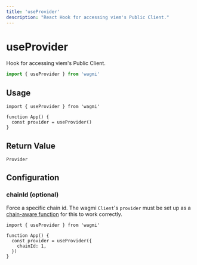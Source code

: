 ```yaml
---
title: 'useProvider'
description: "React Hook for accessing viem's Public Client."
---
```


# useProvider

Hook for accessing viem's Public Client.

```ts
import { useProvider } from 'wagmi'
```

## Usage

```tsx
import { useProvider } from 'wagmi'

function App() {
  const provider = useProvider()
}
```

## Return Value

```tsx
Provider
```

## Configuration

### chainId (optional)

Force a specific chain id. The wagmi `Client`'s `provider` must be set up as a [chain-aware function](/react/client#provider-optional) for this to work correctly.

```tsx {5}
import { useProvider } from 'wagmi'

function App() {
  const provider = useProvider({
    chainId: 1,
  })
}
```
